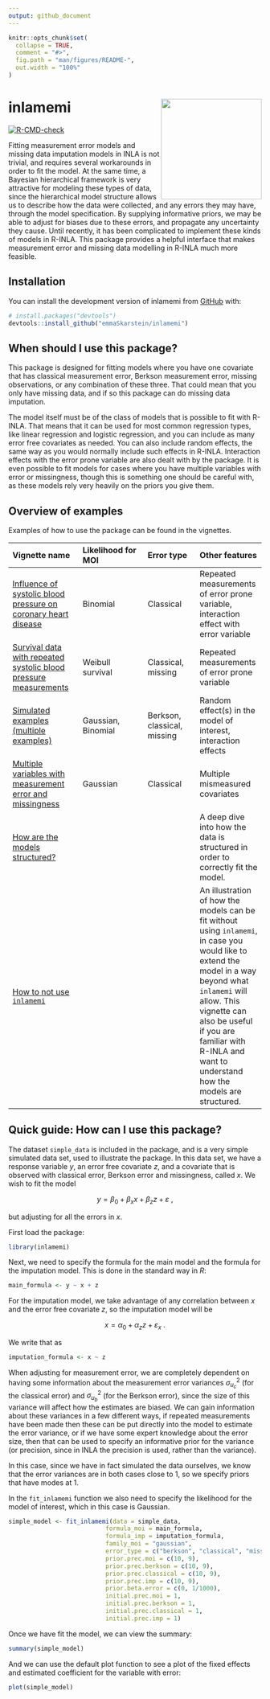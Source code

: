 ```yaml
---
output: github_document
---
```


<!-- README.md is generated from README.Rmd. Please edit that file -->
<!-- Build rd-file with devtools::build_readme() -->


```r
knitr::opts_chunk$set(
  collapse = TRUE,
  comment = "#>",
  fig.path = "man/figures/README-",
  out.width = "100%"
)
```

# inlamemi <img src="man/figures/inlamemi_transparent.png" align="right" height="200" style="float:right; height:200px;">





<!-- badges: start -->
[![R-CMD-check](https://github.com/emmaSkarstein/inlamemi/actions/workflows/R-CMD-check.yaml/badge.svg)](https://github.com/emmaSkarstein/inlamemi/actions/workflows/R-CMD-check.yaml)
<!-- badges: end -->


Fitting measurement error models and missing data imputation models in INLA is not trivial, and requires several workarounds in order to fit the model. At the same time, a Bayesian hierarchical framework is very attractive for modeling these types of data, since the hierarchical model structure allows us to describe how the data were collected, and any errors they may have, through the model specification. By supplying informative priors, we may be able to adjust for biases due to these errors, and propagate any uncertainty they cause. Until recently, it has been complicated to implement these kinds of models in R-INLA. This package provides a helpful interface that makes measurement error and missing data modelling in R-INLA much more feasible.

## Installation

You can install the development version of inlamemi from
[GitHub](https://github.com/) with:

``` r
# install.packages("devtools")
devtools::install_github("emmaSkarstein/inlamemi")
```

## When should I use this package?

This package is designed for fitting models where you have one covariate that has classical measurement error, Berkson measurement error, missing observations, or any combination of these three. That could mean that you only have missing data, and if so this package can do missing data imputation.

The model itself must be of the class of models that is possible to fit with R-INLA. That means that it can be used for most common regression types, like linear regression and logistic regression, and you can include as many error free covariates as needed. You can also include random effects, the same way as you would normally include such effects in R-INLA. Interaction effects with the error prone variable are also dealt with by the package. It is even possible to fit models for cases where you have multiple variables with error or missingness, though this is something one should be careful with, as these models rely very heavily on the priors you give them.


## Overview of examples

Examples of how to use the package can be found in the vignettes. 

|Vignette name | Likelihood for MOI | Error type | Other features |
|:-----------|:----------|:--------|:----------|
|[Influence of systolic blood pressure on coronary heart disease](https://emmaskarstein.github.io/inlamemi/articles/Framingham_heart_study.html) | Binomial | Classical | Repeated measurements of error prone variable, interaction effect with error variable |
|[Survival data with repeated systolic blood pressure measurements](https://emmaskarstein.github.io/inlamemi/articles/nhanes_survival.html) | Weibull survival | Classical, missing | Repeated measurements of error prone variable|
| [Simulated examples (multiple examples)](https://emmaskarstein.github.io/inlamemi/articles/simulated_examples.html) | Gaussian, Binomial | Berkson, classical, missing | Random effect(s) in the model of interest, interaction effects |
| [Multiple variables with measurement error and missingness](https://emmaskarstein.github.io/inlamemi/articles/multiple_error_variables.html) | Gaussian | Classical |  Multiple mismeasured covariates |
|[How are the models structured?](https://emmaskarstein.github.io/inlamemi/articles/Visualize_model_structure.html) ||| A deep dive into how the data is structured in order to correctly fit the model. |
|[How to not use `inlamemi`](https://emmaskarstein.github.io/inlamemi/articles/how_to_not_use_inlamemi.html) ||| An illustration of how the models can be fit without using `inlamemi`, in case you would like to extend the model in a way beyond what `inlamemi` will allow. This vignette can also be useful if you are familiar with R-INLA and want to understand how the models are structured.|


## Quick guide: How can I use this package?

The dataset `simple_data` is included in the package, and is a very simple simulated data set, used to illustrate the package. In this data set, we have a response variable $y$, an error free covariate $z$, and a covariate that is observed with classical error, Berkson error and missingness, called $x$. We wish to fit the model 

$$
 y = \beta_0 + \beta_x x + \beta_z z + \varepsilon \ ,
$$

but adjusting for all the errors in $x$.

First load the package:
```r
library(inlamemi)
```

Next, we need to specify the formula for the main model and the formula for the imputation model. This is done in the standard way in *R*:

```r
main_formula <- y ~ x + z
```

For the imputation model, we take advantage of any correlation between $x$ and the error free covariate $z$, so the imputation model will be

$$
 x = \alpha_0 + \alpha_z z + \varepsilon_x \ .
$$

We write that as

```r
imputation_formula <- x ~ z
```

When adjusting for measurement error, we are completely dependent on having some information about the measurement error variances $\sigma_{u_c}^2$ (for the classical error) and $\sigma_{u_b}^2$ (for the Berkson error), since the size of this variance will affect how the estimates are biased. We can gain information about these variances in a few different ways, if repeated measurements have been made then these can be put directly into the model to estimate the error variance, or if we have some expert knowledge about the error size, then that can be used to specify an informative prior for the variance (or precision, since in INLA the precision is used, rather than the variance). 

In this case, since we have in fact simulated the data ourselves, we know that the error variances are in both cases close to 1, so we specify priors that have modes at 1.

In the `fit_inlamemi` function we also need to specify the likelihood for the model of interest, which in this case is Gaussian.

```r
simple_model <- fit_inlamemi(data = simple_data, 
                           formula_moi = main_formula, 
                           formula_imp = imputation_formula, 
                           family_moi = "gaussian",
                           error_type = c("berkson", "classical", "missing"),
                           prior.prec.moi = c(10, 9),
                           prior.prec.berkson = c(10, 9), 
                           prior.prec.classical = c(10, 9),
                           prior.prec.imp = c(10, 9),
                           prior.beta.error = c(0, 1/1000),
                           initial.prec.moi = 1,
                           initial.prec.berkson = 1,
                           initial.prec.classical = 1,
                           initial.prec.imp = 1)
```

Once we have fit the model, we can view the summary:

```r
summary(simple_model)
```

And we can use the default plot function to see a plot of the fixed effects and estimated coefficient for the variable with error:

```r
plot(simple_model)
```



